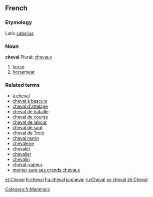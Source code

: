 ==French==
[[Category:fr:Mammals]]

===Etymology===
Latin [[caballus]]

===Noun===
'''cheval''' Plural: [[chevaux]]

#[[horse]]
#[[horsemeat]]

===Related terms===
*[[à cheval]]
*[[cheval à bascule]]
*[[cheval d'attelage]]
*[[cheval de bataille]]
*[[cheval de course]]
*[[cheval de labour]]
*[[cheval de saut]]
*[[cheval de Troie]]
*[[cheval marin]]
*[[chevalerie]]
*[[chevalet]]
*[[chevalier]]
*[[chevalin]]
*[[cheval-vapeur]]
*[[monter sure ses grands chevaux]]

[[et:Cheval]]
[[fr:cheval]]
[[hu:cheval]]
[[ja:cheval]]
[[ru:Cheval]]
[[sv:cheval]]
[[zh:Cheval]]